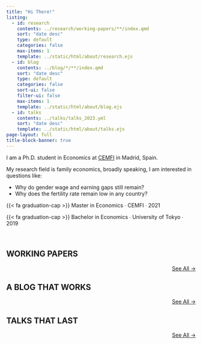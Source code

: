 ```yaml
---
title: "Hi There!"
listing:
  - id: research
    contents: ../research/working-papers/**/index.qmd
    sort: "date desc"
    type: default
    categories: false
    max-items: 1
    template: ../static/html/about/research.ejs
  - id: blog
    contents: ../blog/*/**/index.qmd
    sort: "date desc"
    type: default
    categories: false
    sort-ui: false
    filter-ui: false
    max-items: 1
    template: ../static/html/about/blog.ejs
  - id: talks
    contents: ../talks/talks_2023.yml
    sort: "date desc"
    template: ../static/html/about/talks.ejs
page-layout: full
title-block-banner: true
---
```


I am a Ph.D. student in Economics at [CEMFI](https://www.cemfi.es/) in Madrid, Spain.

My research field is family economics, broadly speaking, I am interested in questions like:

- Why do gender wage and earning gaps still remain?
- Why does the fertility rate remain low in any country?

{{< fa graduation-cap >}} Master in Economics  &#8729; CEMFI  &#8729;  2021

{{< fa graduation-cap >}} Bachelor in Economics  &#8729; University of Tokyo  &#8729;  2019

<br>

## WORKING PAPERS

:::{#research}
:::

::: {style="text-align: right"}
[See All →](../research)
:::

## A BLOG THAT WORKS

:::{#blog}
:::

::: {style="text-align: right"}
[See All →](../blog)
:::

## TALKS THAT LAST

:::{#talks}
:::

::: {style="text-align: right"}
[See All →](../talks)
:::